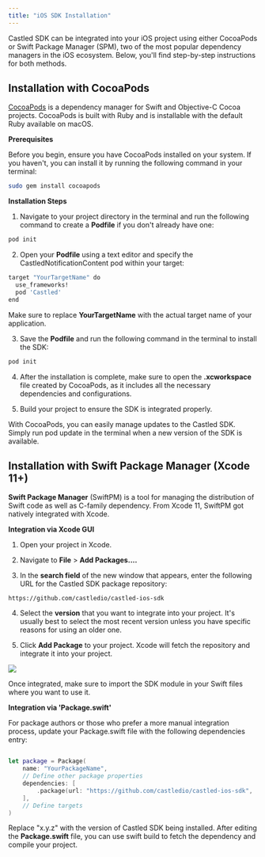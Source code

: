 ```yaml
---
title: "iOS SDK Installation"
---
```


Castled SDK can be integrated into your iOS project using either CocoaPods or Swift Package Manager (SPM), two of the most popular dependency managers in the iOS ecosystem. Below, you'll find step-by-step instructions for both methods.

## Installation with CocoaPods

[CocoaPods](https://cocoapods.org/) is a dependency manager for Swift and Objective-C Cocoa projects. CocoaPods is built with Ruby and is installable with the default Ruby available on macOS.


**Prerequisites**

Before you begin, ensure you have CocoaPods installed on your system. If you haven't, you can install it by running the following command in your terminal:

```bash
sudo gem install cocoapods
```

**Installation Steps**

1. Navigate to your project directory in the terminal and run the following command to create a **Podfile** if you don't already have one:

```bash
pod init
```

2. Open your **Podfile** using a text editor and specify the CastledNotificationContent pod within your target:

```bash
target "YourTargetName" do
  use_frameworks!
  pod 'Castled'
end
```
 Make sure to replace **YourTargetName** with the actual target name of your application.

3. Save the **Podfile** and run the following command in the terminal to install the SDK:

```bash
pod init
```

4. After the installation is complete, make sure to open the **.xcworkspace** file created by CocoaPods, as it includes all the necessary dependencies and configurations.

5. Build your project to ensure the SDK is integrated properly.

With CocoaPods, you can easily manage updates to the Castled SDK. Simply run pod update in the terminal when a new version of the SDK is available.

## Installation with Swift Package Manager (Xcode 11+)

**Swift Package Manager** (SwiftPM) is a tool for managing the distribution of Swift code as well as C-family dependency. From Xcode 11, SwiftPM got natively integrated with Xcode.

**Integration via Xcode GUI**

1. Open your project in Xcode.

2. Navigate to **File** > **Add Packages....**

3. In the **search field** of the new window that appears, enter the following URL for the Castled SDK package repository:

```
https://github.com/castledio/castled-ios-sdk
```

4. Select the **version** that you want to integrate into your project. It's usually best to select the most recent version unless you have specific reasons for using an older one.

5. Click **Add Package** to your project. Xcode will fetch the repository and integrate it into your project.

![](/images/ios-spm-add.png)

Once integrated, make sure to import the SDK module in your Swift files where you want to use it.

**Integration via 'Package.swift'**

For package authors or those who prefer a more manual integration process, update your Package.swift file with the following dependencies entry:

```swift Package.swift

let package = Package(
    name: "YourPackageName",
    // Define other package properties
    dependencies: [
        .package(url: "https://github.com/castledio/castled-ios-sdk", .upToNextMajor(from: "x.y.z"))
    ],
    // Define targets
)
```

Replace "x.y.z" with the version of Castled SDK being installed. After editing the **Package.swift** file, you can use swift build to fetch the dependency and compile your project.

